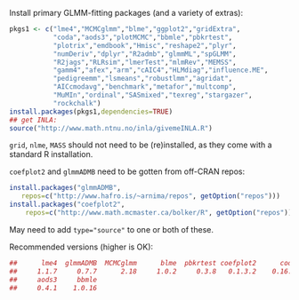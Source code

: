 Install primary GLMM-fitting packages (and a variety of extras):

```r
pkgs1 <- c("lme4","MCMCglmm","blme","ggplot2","gridExtra",
           "coda","aods3","plotMCMC","bbmle","pbkrtest",
           "plotrix","emdbook","Hmisc","reshape2","plyr",
           "numDeriv","dplyr","R2admb","glmmML","spGLMM",
           "R2jags","RLRsim","lmerTest","mlmRev","MEMSS",
           "gamm4","afex","arm","cAIC4","HLMdiag","influence.ME",
           "pedigreemm","lsmeans","robustlmm","agridat",
           "AICcmodavg","benchmark","metafor","multcomp",
           "MuMIn","ordinal","SASmixed","texreg","stargazer",
           "rockchalk")
install.packages(pkgs1,dependencies=TRUE)
## get INLA:
source("http://www.math.ntnu.no/inla/givemeINLA.R")
```

`grid`, `nlme`, `MASS` should not need to be (re)installed, as they come with a standard R installation.

`coefplot2` and `glmmADMB` need to be gotten from off-CRAN repos:

```r
install.packages("glmmADMB",
   repos=c("http://www.hafro.is/~arnima/repos", getOption("repos")))
install.packages("coefplot2",
    repos=c("http://www.math.mcmaster.ca/bolker/R", getOption("repos"))
```
May need to add `type="source"` to one or both of these.

Recommended versions (higher is OK):
```r
##      lme4  glmmADMB  MCMCglmm      blme  pbkrtest coefplot2      coda
##     1.1.7     0.7.7      2.18     1.0.2     0.3.8   0.1.3.2    0.16.1
##     aods3     bbmle
##     0.4.1    1.0.16
```
